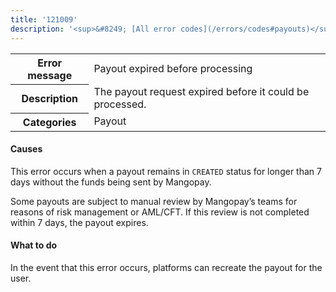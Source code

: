 ```yaml
---
title: '121009'  
description: '<sup>&#8249; [All error codes](/errors/codes#payouts)</sup>'
---
```

  
<table>
    <tbody>
        <tr>
            <th class="header"><strong>Error message</strong></th>
            <td class="table-content">Payout expired before processing</td>
        </tr>
        <tr>
            <th class="header"><strong>Description</strong></th>
            <td class="table-content">The payout request expired before it could be processed.</td>
        </tr>
        <tr>
            <th class="header"><strong>Categories</strong></th>
            <td class="table-content">  
<div class="label">Payout</div>
</td>
        </tr>
    </tbody>
</table>  

#### Causes  

This error occurs when a payout remains in `CREATED` status for longer than 7 days without the funds being sent by Mangopay.  

Some payouts are subject to manual review by Mangopay’s teams for reasons of risk management or AML/CFT. If this review is not completed within 7 days, the payout expires.  

#### What to do  

In the event that this error occurs, platforms can recreate the payout for the user.